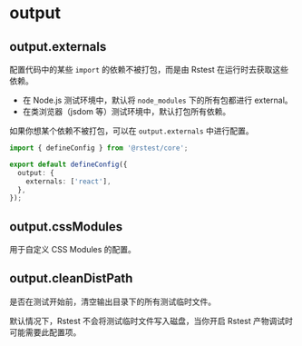 
# output

## output.externals <RsbuildDocBadge path="/config/output/externals" text="output.externals" />

配置代码中的某些 `import` 的依赖不被打包，而是由 Rstest 在运行时去获取这些依赖。

- 在 Node.js 测试环境中，默认将 `node_modules` 下的所有包都进行 external。
- 在类浏览器（jsdom 等）测试环境中，默认打包所有依赖。

如果你想某个依赖不被打包，可以在 `output.externals` 中进行配置。

```ts title="rstest.config.ts"
import { defineConfig } from '@rstest/core';

export default defineConfig({
  output: {
    externals: ['react'],
  },
});
```

## output.cssModules <RsbuildDocBadge path="/config/output/css-modules" text="output.cssModules" />

用于自定义 CSS Modules 的配置。

## output.cleanDistPath <RsbuildDocBadge path="/config/output/clean-dist-path" text="output.cleanDistPath" />

是否在测试开始前，清空输出目录下的所有测试临时文件。

默认情况下，Rstest 不会将测试临时文件写入磁盘，当你开启 Rstest 产物调试时可能需要此配置项。
